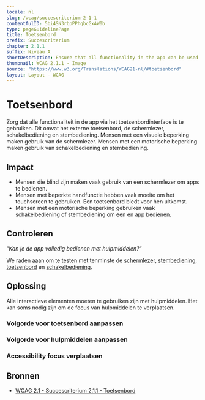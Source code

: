 ```yaml
---
locale: nl
slug: /wcag/succescriterium-2-1-1
contentfulID: 5bi4SN3rbpPPhqbcGxAW0b
type: pageGuidelinePage
title: Toetsenbord
prefix: Succescriterium
chapter: 2.1.1
suffix: Niveau A
shortDescription: Ensure that all functionality in the app can be used with assistive technologies.
thumbnail: WCAG 2.1.1 - Image
source: "https://www.w3.org/Translations/WCAG21-nl/#toetsenbord"
layout: Layout - WCAG
---
```


# Toetsenbord

Zorg dat alle functionaliteit in de app via het toetsenbordinterface is te gebruiken. Dit omvat het externe toetsenbord, de schermlezer, schakelbediening en stembediening. Mensen met een visuele beperking maken gebruik van de schermlezer. Mensen met een motorische beperking maken gebruik van schakelbediening en stembediening.

## Impact

- Mensen die blind zijn maken vaak gebruik van een schermlezer om apps te bedienen.
- Mensen met beperkte handfunctie hebben vaak moeite om het touchscreen te gebruiken. Een toetsenbord biedt voor hen uitkomst.
- Mensen met een motorische beperking gebruiken vaak schakelbediening of stembediening om een en app bedienen.

## Controleren

“*Kan je de app volledig bedienen met hulpmiddelen?*“

We raden aaan om te testen met tenminste de [schermlezer](/nl/stats/screen-reader), [stembediening](/nl/stats/voice-control), [toetsenbord](/nl/stats/keyboard-access) en [schakelbediening](/nl/stats/switch-control).

## Oplossing

Alle interactieve elementen moeten te gebruiken zijn met hulpmiddelen. Het kan soms nodig zijn om de focus van hulpmiddelen te verplaatsen.

### Volgorde voor toetsenbord aanpassen

<CodeSample id="keyboard-order" locale="nl"/>

### Volgorde voor hulpmiddelen aanpassen

<CodeSample id="accessibility-order" locale="nl"/>

### Accessibility focus verplaatsen

<CodeSample id="accessibility-focus" locale="nl"/>

## Bronnen

- [WCAG 2.1 - Succescriterium 2.1.1 - Toetsenbord](https://www.w3.org/Translations/WCAG21-nl/#toetsenbord)